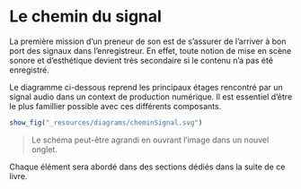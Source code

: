 # Le chemin du signal

La première mission d'un preneur de son est de s'assurer de l'arriver à bon port des signaux dans l'enregistreur. En effet, toute notion de mise en scène sonore et d'esthétique devient très secondaire si le contenu n'a pas été enregistré.

Le diagramme ci-dessous reprend les principaux étages rencontré par un signal audio dans un context de production numérique. Il est essentiel d'être le plus famillier possible avec ces différents composants.

```r
show_fig("_resources/diagrams/cheminSignal.svg")
```

> Le schéma peut-être agrandi en ouvrant l'image dans un nouvel onglet.

Chaque élément sera abordé dans des sections dédiés dans la suite de ce livre.